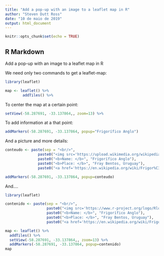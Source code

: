 ```yaml
---
title: "Add a pop-up with an image to a leaflet map in R"
author: "Steven Dutt Ross"
date: "10 de maio de 2019"
output: html_document
---
```


```r
knitr::opts_chunk$set(echo = TRUE)
```

## R Markdown

Add a pop-up with an image to a leaflet map in R

We need only two commands to get a leaflet-map:

```r
library(leaflet)

map <- leaflet() %>%
        addTiles() %>%


```


To center the map at a certain point:

```r

setView(-58.287691, -33.137864,, zoom=13) %>%

```


To add information at a that point:

```r
addMarkers(-58.287691, -33.137864, popup="Frigorífico Anglo")

```


And a picture and more details:

```r
conteudo <- paste(sep = "<br/>",
               paste0("<img src='https://upload.wikimedia.org/wikipedia/commons/b/b1/El_Frigor%C3%ADfico_ANGLO_en_acci%C3%B3n.jpg", "' />"),
               paste0("<b>Name: </b>", "Frigorífico Anglo"),
               paste0("<b>Place: </b>", "Fray Bentos, Uruguay"),
               paste0("<a href='https://en.wikipedia.org/wiki/Frigor%C3%ADfico_Anglo_del_Uruguay", "'>Link</a>"))

addMarkers(-58.287691, -33.137864, popup=conteudo)
```


And....

```r
library(leaflet)

contenido <- paste(sep = "<br/>",
                   paste0("<img src='https://www.r-project.org/logo/Rlogo.png", "' />"),
                   paste0("<b>Name: </b>", "Frigorífico Anglo"),
                   paste0("<b>Place: </b>", "Fray Bentos, Uruguay"),
                   paste0("<a href='https://en.wikipedia.org/wiki/Frigor%C3%ADfico_Anglo_del_Uruguay", "'>Link</a>"))

map <- leaflet() %>%
  addTiles() %>%
  setView(-58.287691, -33.137864,, zoom=13) %>%
  addMarkers(-58.287691, -33.137864, popup=contenido)
map
```

